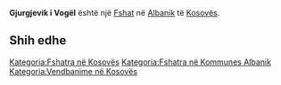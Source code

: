 {{Fshat në Kosovës
 | Emri                = Gjurgjevik i Vogël
| sqi_D_name = Gjurgjevik i Vogël
| sqi_D_FULL_NAME_RO = Gjurgjevik i Vogël
| sqi_D_FULL_NAME_ND_RO = Gjurgjevik i Vogel
| sqi_D_SORT_NAME_RG = GJURGJEVIKIVOGEL
| sqi_D_FULL_NAME_RG = Gjurgjevik i Vogël
| sqi_D_FULL_NAME_ND_RG = Gjurgjevik i Vogel
| srp_N_name = Mali Ðurđevik
| srp_N_FULL_NAME_RO = Mali Ðurđevik
| srp_N_FULL_NAME_ND_RO = Mali Durdevik
| srp_N_SORT_NAME_RG = MALIDURDEVIK
| srp_N_FULL_NAME_RG = Mali Ðurđevik
| srp_N_FULL_NAME_ND_RG = Mali Durdevik
| srp_NS_name = Мали Ђурђевик
| srp_NS_FULL_NAME_RO = Мали Ђурђевик
| srp_NS_FULL_NAME_ND_RO = Мали Ђурђевик
| srp_NS_SORT_NAME_RG = МАЛИЂУРЂЕВИК
| srp_NS_FULL_NAME_RG = Мали Ђурђевик
| srp_NS_FULL_NAME_ND_RG = Мали Ђурђевик

 | Emri (Rasa dhanore) = 
 | Figura              = 
 | Shteti              = Kosovo
 | Komuna              = Albanik
 | Kodi postar         = 
 | Sipërfaqja          = 

 | Popullsia           = 

 | Regj. i popullsisë  = 
 | Dend. e popullsisë  = 
 | Faqja zyrtare       = 
 <!--- Koordinatat ----> 
 | Gjerësia            = 42.645
 | Gjatësia            = 20.590278
 | Lartësia            = 
}}
'''Gjurgjevik i Vogël''' është një [[Fshat]] në [[Albanik]] të [[Kosovës]].

<!-- == Gjeografia == -->
<!-- == Historia == -->
<!-- == Demografia == -->
== Shih edhe ==
{{Komuna Albanik}}
{{Kosovo-Administrata-Cung}}

[[Kategoria:Fshatra në Kosovës]]
[[Kategoria:Fshatra në Kommunes Albanik]]
[[Kategoria:Vendbanime në Kosovës]]